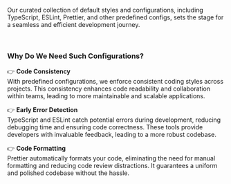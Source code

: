 Our curated collection of default styles and configurations, including TypeScript, ESLint, Prettier, and other predefined configs, sets the stage for a seamless and efficient development journey.

<br />

### Why Do We Need Such Configurations?

👉 **Code Consistency** <br />
With predefined configurations, we enforce consistent coding styles across projects. This consistency enhances code readability and collaboration within teams, leading to more maintainable and scalable applications.

👉 **Early Error Detection** <br />
TypeScript and ESLint catch potential errors during development, reducing debugging time and ensuring code correctness. These tools provide developers with invaluable feedback, leading to a more robust codebase.

👉 **Code Formatting** <br />
Prettier automatically formats your code, eliminating the need for manual formatting and reducing code review distractions. It guarantees a uniform and polished codebase without the hassle.
